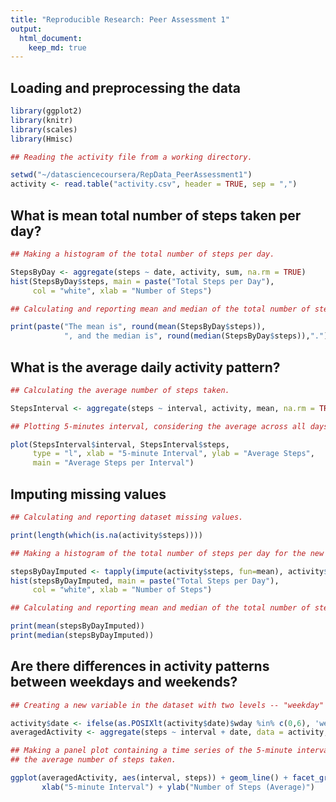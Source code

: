 ```yaml
---
title: "Reproducible Research: Peer Assessment 1"
output: 
  html_document:
    keep_md: true
---
```


## Loading and preprocessing the data

```r
library(ggplot2)
library(knitr)
library(scales)
library(Hmisc)
```

```r
## Reading the activity file from a working directory.

setwd("~/datasciencecoursera/RepData_PeerAssessment1")
activity <- read.table("activity.csv", header = TRUE, sep = ",")
```


## What is mean total number of steps taken per day?

```r
## Making a histogram of the total number of steps per day.

StepsByDay <- aggregate(steps ~ date, activity, sum, na.rm = TRUE)
hist(StepsByDay$steps, main = paste("Total Steps per Day"), 
     col = "white", xlab = "Number of Steps")

## Calculating and reporting mean and median of the total number of steps per day.

print(paste("The mean is", round(mean(StepsByDay$steps)), 
            ", and the median is", round(median(StepsByDay$steps)),"."))
```

## What is the average daily activity pattern?

```r

## Calculating the average number of steps taken.

StepsInterval <- aggregate(steps ~ interval, activity, mean, na.rm = TRUE)

## Plotting 5-minutes interval, considering the average across all days.

plot(StepsInterval$interval, StepsInterval$steps, 
     type = "l", xlab = "5-minute Interval", ylab = "Average Steps", 
     main = "Average Steps per Interval")
```

## Imputing missing values

```r
## Calculating and reporting dataset missing values. 

print(length(which(is.na(activity$steps))))

```

```r
## Making a histogram of the total number of steps per day for the new dataset.

stepsByDayImputed <- tapply(impute(activity$steps, fun=mean), activity$date, sum)
hist(stepsByDayImputed, main = paste("Total Steps per Day"), 
     col = "white", xlab = "Number of Steps")

## Calculating and reporting mean and median of the total number of steps per day.

print(mean(stepsByDayImputed))
print(median(stepsByDayImputed))
```

## Are there differences in activity patterns between weekdays and weekends?

```r
## Creating a new variable in the dataset with two levels -- "weekday" and "weekend".

activity$date <- ifelse(as.POSIXlt(activity$date)$wday %in% c(0,6), 'weekend', 'weekday')
averagedActivity <- aggregate(steps ~ interval + date, data = activity, mean)

## Making a panel plot containing a time series of the 5-minute interval and 
## the average number of steps taken.

ggplot(averagedActivity, aes(interval, steps)) + geom_line() + facet_grid(date ~ .) + 
       xlab("5-minute Interval") + ylab("Number of Steps (Average)")

```